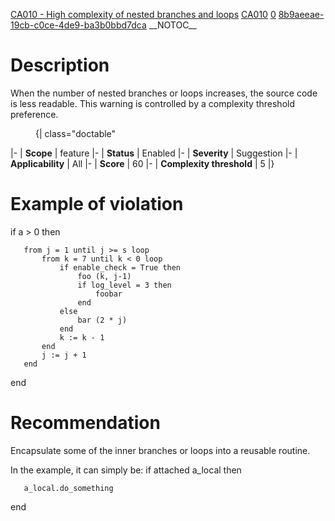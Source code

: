 [[Property:title|CA010 - High complexity of nested branches and loops]]
[[Property:link_title|CA010]]
[[Property:weight|0]]
[[Property:uuid|8b9aeeae-19cb-c0ce-4de9-ba3b0bbd7dca]]
__NOTOC__
=Description=
When the number of nested branches or loops increases, the source code is less readable. This warning is controlled by a complexity threshold preference.

:{| class="doctable"
|-
| '''Scope'''
| feature
|-
| '''Status'''
| Enabled
|-
| '''Severity'''
| Suggestion
|-
| '''Applicability'''
| All
|-
| '''Score'''
|  60
|-
| '''Complexity threshold'''
|  5
|}


=Example of violation=
<e>if a > 0 then
	from j = 1 until j >= s loop
		from k = 7 until k < 0 loop
			if enable_check = True then
				foo (k, j-1)
				if log_level = 3 then
					foobar
				end
			else
				bar (2 * j)
			end
			k := k - 1
		end
		j := j + 1
	end
end
</e>

=Recommendation=
Encapsulate some of the inner branches or loops into a reusable routine.

In the example, it can simply be:
<e>if attached a_local then
	a_local.do_something
end
</e>


